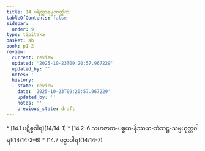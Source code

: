 ```yaml
---
title: 14 ပရိတ္တာရမ္မဏတ္တိက
tableOfContents: false
sidebar:
  order: 9
type: tipitaka
basket: ab
book: p1-2
review:
  current: review
  updated: '2025-10-23T09:20:57.967229'
  updated_by: ''
  notes: ''
  history:
  - state: review
    date: '2025-10-23T09:20:57.967229'
    updated_by: ''
    notes: ''
    previous_state: draft
---
```



<ReviewStatus review={frontmatter.review} showDetails={true} />

<HypothesisAnnotation frontmatter={frontmatter} />

<DynamicBreadcrumb />



<TableOfContents book="p1-2" section="14">
* [14.1 ပဋိစ္စဝါရ](14/14-1)
* [14.2–6 သဟဇာတ-ပစ္စယ-နိဿယ-သံသဋ္ဌ-သမ္ပယုတ္တဝါရ](14/14-2–6)
* [14.7 ပဉှာဝါရ](14/14-7)
</TableOfContents>